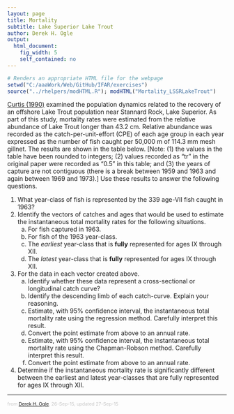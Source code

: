 ```yaml
---
layout: page
title: Mortality
subtitle: Lake Superior Lake Trout
author: Derek H. Ogle
output: 
  html_document: 
    fig_width: 5
    self_contained: no
---
```

```r
# Renders an appropriate HTML file for the webpage
setwd("C:/aaaWork/Web/GitHub/IFAR/exercises")
source("../rhelpers/modHTML.R"); modHTML("Mortality_LSSRLakeTrout")
```

[Curtis (1990)](http://www.glsc.usgs.gov/publications/1990/688) examined the population dynamics related to the recovery of an offshore Lake Trout population near Stannard Rock, Lake Superior.  As part of this study, mortality rates were estimated from the relative abundance of Lake Trout longer than 43.2 cm.  Relative abundance was recorded as the catch-per-unit-effort (CPE) of each age group in each year expressed as the number of fish caught per 50,000 m of 114.3 mm mesh gillnet.  The results are shown in the table below.  [Note: (1) the values in the table have been rounded to integers; (2) values recorded as "tr" in the original paper were recorded as "0.5" in this table; and (3) the years of capture are not contiguous (there is a break between 1959 and 1963 and again between 1969 and 1973).]  Use these results to answer the following questions.

\begin{center}
  \begin{tabular}{c|ccccccccc}
\hline\hline
\widen{-2}{7}{} & \multicolumn{9}{c}{Age-Group} \\
\cline{2-10}
\widen{-2}{7}{Year} & VI & VII & VIII & IX & X & XI & XII & XIII & XIV \\
\hline
\widen{0}{5}{1959} & 64 & 219 & 241 & 121 & 33 & 9 & 1 & 0.5 & 1 \\
\widen{0}{5}{1963} & 129 & 339 & 331 & 192 & 70 & 16 & 0.5 & 0.5 & 0.5 \\
\widen{0}{0}{1964} & 149 & 524 & 515 & 201 & 63 & 18 & 2 & 0.5 & 0.5 \\
\widen{0}{0}{1965} & 75 & 379 & 501 & 328 & 133 & 39 & 11 & 1 & 0.5 \\
\widen{0}{0}{1966} & 149 & 488 & 459 & 172 & 64 & 22 & 5 & 0.5 & 0.5 \\
\widen{0}{0}{1967} & 63 & 368 & 287 & 130 & 55 & 19 & 6 & 0.5 & 0.5 \\
\widen{0}{0}{1968} & 50 & 215 & 259 & 141 & 55 & 18 & 5 & 1 & 0.5 \\
\widen{0}{0}{1969} & 45 & 150 & 153 & 76 & 23 & 6 & 0.5 & 0.5 & 0.5 \\
\widen{0}{5}{1973} & 101 & 759 & 1268 & 1116 & 491 & 141 & 40 & 4 & 0.5 \\
\widen{0}{0}{1974} & 151 & 733 & 1114 & 1092 & 571 & 163 & 50 & 9 & 5 \\
\widen{0}{0}{1975} & 109 & 901 & 1517 & 1606 & 1076 & 342 & 117 & 12 & 7 \\
\widen{0}{0}{1976} & 53 & 604 & 1204 & 1560 & 1146 & 396 & 156 & 18 & 10 \\
\widen{0}{0}{1977} & 157 & 867 & 1343 & 1410 & 1031 & 417 & 192 & 17 & 7 \\
\widen{0}{0}{1978} & 89 & 735 & 1307 & 1623 & 1150 & 445 & 198 & 18 & 14 \\
\widen{-2}{0}{1979} & 29 & 299 & 718 & 1268 & 1195 & 585 & 300 & 36 & 14 \\
\hline\hline
  \end{tabular}
\end{center}


1. What year-class of fish is represented by the 339 age-VII fish caught in 1963?
1. Identify the vectors of catches and ages that would be used to estimate the instantaneous total mortality rates for the following situations.
   1. For fish captured in 1963.
   1. For fish of the 1963 year-class.
   1. The *earliest* year-class that is **fully** represented for ages IX through XII.
   1. The *latest* year-class that is **fully** represented for ages IX through XII.

1. For the data in each vector created above.
   1. Identify whether these data represent a cross-sectional or longitudinal catch curve?
   1. Identify the descending limb of each catch-curve.  Explain your reasoning.
   1. Estimate, with 95% confidence interval, the instantaneous total mortality rate using the regression method.  Carefully interpret this result.
   1. Convert the point estimate from above to an annual rate.
   1. Estimate, with 95% confidence interval, the instantaneous total mortality rate using the Chapman-Robson method.  Carefully interpret this result.
   1. Convert the point estimate from above to an annual rate.

1. Determine if the instantaneous mortality rate is significantly different between the earliest and latest year-classes that are fully represented for ages IX through XII.

---
<p style="font-size: 0.75em; color: c6c6c6;">from <a href="http://derekogle.com">Derek H. Ogle</a>, 26-Sep-15, updated 27-Sep-15</p>

<style type="text/css">
ol ol { list-style-type: lower-alpha; }
</style>
